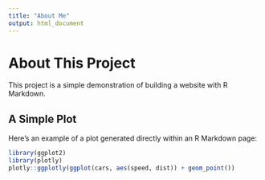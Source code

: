 ```yaml
---
title: "About Me"
output: html_document
---
```


# About This Project

This project is a simple demonstration of building a website with R Markdown.

## A Simple Plot

Here's an example of a plot generated directly within an R Markdown page:

```r
library(ggplot2)
library(plotly)
plotly::ggplotly(ggplot(cars, aes(speed, dist)) + geom_point())
```